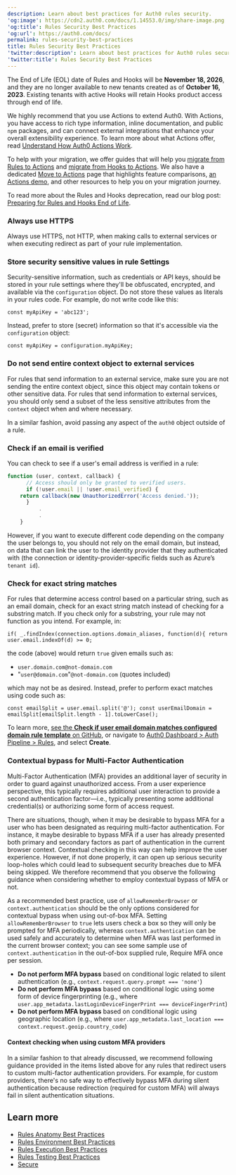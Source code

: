 ```yaml
---
description: Learn about best practices for Auth0 rules security.
'og:image': https://cdn2.auth0.com/docs/1.14553.0/img/share-image.png
'og:title': Rules Security Best Practices
'og:url': https://auth0.com/docs/
permalink: rules-security-best-practices
title: Rules Security Best Practices
'twitter:description': Learn about best practices for Auth0 rules security.
'twitter:title': Rules Security Best Practices
---
```

<Warning>

The End of Life (EOL) date of Rules and Hooks will be **November 18, 2026**, and they are no longer available to new tenants created as of **October 16, 2023**. Existing tenants with active Hooks will retain Hooks product access through end of life.

We highly recommend that you use Actions to extend Auth0. With Actions, you have access to rich type information, inline documentation, and public `npm` packages, and can connect external integrations that enhance your overall extensibility experience. To learn more about what Actions offer, read [Understand How Auth0 Actions Work](/customize/actions/actions-overview).

To help with your migration, we offer guides that will help you [migrate from Rules to Actions](/customize/actions/migrate/migrate-from-rules-to-actions) and [migrate from Hooks to Actions](/customize/actions/migrate/migrate-from-hooks-to-actions). We also have a dedicated [Move to Actions](https://auth0.com/extensibility/movetoactions) page that highlights feature comparisons, [an Actions demo](https://www.youtube.com/watch?v=UesFSY1klrI), and other resources to help you on your migration journey.

To read more about the Rules and Hooks deprecation, read our blog post: [Preparing for Rules and Hooks End of Life](https://auth0.com/blog/preparing-for-rules-and-hooks-end-of-life/).

</Warning>

### Always use HTTPS

Always use HTTPS, not HTTP, when making calls to external services or when executing redirect as part of your rule implementation.

### Store security sensitive values in rule Settings

Security-sensitive information, such as credentials or API keys, should be stored in your rule settings where they'll be obfuscated, encrypted, and available via the `configuration` object. Do not store these values as literals in your rules code. For example, do not write code like this:

`const myApiKey = 'abc123';`

Instead, prefer to store (secret) information so that it's accessible via the `configuration` object:

`const myApiKey = configuration.myApiKey;`

### Do not send entire context object to external services

For rules that send information to an external service, make sure you are not sending the entire context object, since this object may contain tokens or other sensitive data. For rules that send information to external services, you should only send a subset of the less sensitive attributes from the `context` object when and where necessary.

In a similar fashion, avoid passing any aspect of the `auth0` object outside of a rule.

### Check if an email is verified

You can check to see if a user's email address is verified in a rule:

```javascript lines
function (user, context, callback) {
      // Access should only be granted to verified users.
      if (!user.email || !user.email_verified) {
    return callback(new UnauthorizedError('Access denied.'));
      }
    	  .
    	  .
    }
```






However, if you want to execute different code depending on the company the user belongs to, you should not rely on the email domain, but instead, on data that can link the user to the <Tooltip tip="Identity Provider (IdP): Service that stores and manages digital identities." cta="View Glossary" href="/glossary?term=identity+provider">identity provider</Tooltip> that they authenticated with (the connection or identity-provider-specific fields such as Azure’s `tenant id`).

### Check for exact string matches

For rules that determine access control based on a particular string, such as an email domain, check for an exact string match instead of checking for a substring match. If you check only for a substring, your rule may not function as you intend. For example, in:

`if( _.findIndex(connection.options.domain_aliases, function(d){ return user.email.indexOf(d) >= 0;`

the code (above) would return `true` given emails such as:

* `user.domain.com@not-domain.com`
* "`user@domain.com`"`@not-domain.com` (quotes included)

which may not be as desired. Instead, prefer to perform exact matches using code such as:

`const emailSplit = user.email.split('@');
const userEmailDomain = emailSplit[emailSplit.length - 1].toLowerCase();`

To learn more, [see the **Check if user email domain matches configured domain rule template** on GitHub](https://github.com/auth0/rules/blob/master/src/rules/check-domains-against-connection-aliases.js), or navigate to [Auth0 Dashboard > Auth Pipeline > Rules](https://manage.auth0.com/#/rules/new), and select **Create**.

### Contextual bypass for Multi-Factor Authentication

<Tooltip tip="Multi-factor authentication (MFA): User authentication process that uses a factor in addition to username and password such as a code via SMS." cta="View Glossary" href="/glossary?term=Multi-Factor+Authentication">Multi-Factor Authentication</Tooltip> (MFA) provides an additional layer of security in order to guard against unauthorized access. From a user experience perspective, this typically requires additional user interaction to provide a second authentication factor—i.e., typically presenting some additional credential(s) or authorizing some form of access request.

There are situations, though, when it may be desirable to bypass MFA for a user who has been designated as requiring multi-factor authentication. For instance, it maybe desirable to bypass MFA if a user has already presented both primary and secondary factors as part of authentication in the current browser context. Contextual checking in this way can help improve the user experience. However, if not done properly, it can open up serious security loop-holes which could lead to subsequent security breaches due to MFA being skipped. We therefore recommend that you observe the following guidance when considering whether to employ contextual bypass of MFA or not.

As a recommended best practice, use of `allowRememberBrowser` or `context.authentication` should be the only options considered for contextual bypass when using out-of-box MFA. Setting `allowRememberBrowser` to `true` lets users check a box so they will only be prompted for MFA periodically, whereas `context.authentication` can be used safely and accurately to determine when MFA was last performed in the current browser context; you can see some sample use of `context.authentication` in the out-of-box supplied rule, Require MFA once per session.

* **Do not perform MFA bypass** based on conditional logic related to silent authentication (e.g., `context.request.query.prompt === 'none'`)
* **Do not perform MFA bypass** based on conditional logic using some form of device fingerprinting (e.g., where `user.app_metadata.lastLoginDeviceFingerPrint === deviceFingerPrint`)
* **Do not perform MFA bypass** based on conditional logic using geographic location (e.g., where `user.app_metadata.last_location === context.request.geoip.country_code`)

#### Context checking when using custom MFA providers

In a similar fashion to that already discussed, we recommend following guidance provided in the items listed above for any rules that redirect users to custom multi-factor authentication providers. For example, for custom providers, there's no safe way to effectively bypass MFA during silent authentication because redirection (required for custom MFA) will always fail in silent authentication situations.

## Learn more

* [Rules Anatomy Best Practices](/rules-best-practices/rules-anatomy-best-practices)
* [Rules Environment Best Practices](/rules-best-practices/rules-environment-best-practices)
* [Rules Execution Best Practices](/rules-best-practices/rules-execution-best-practices)
* [Rules Testing Best Practices](/rules-best-practices/rules-testing-best-practices)
* [Secure](/secure)